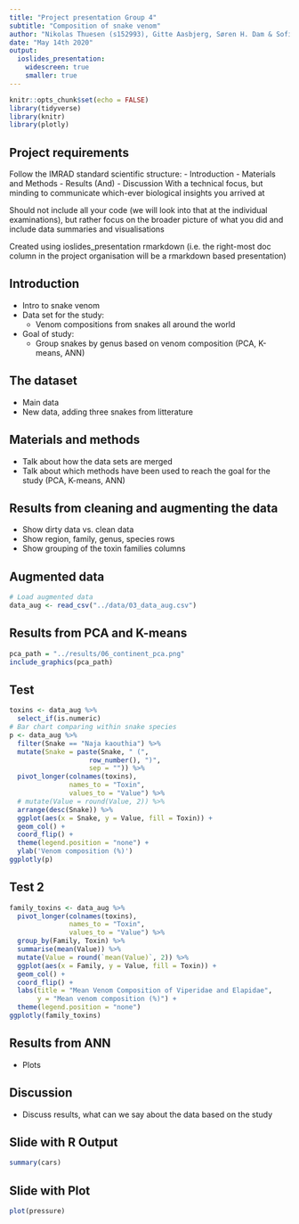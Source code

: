 ```yaml
---
title: "Project presentation Group 4"
subtitle: "Composition of snake venom"
author: "Nikolas Thuesen (s152993), Gitte Aasbjerg, Søren H. Dam & Sofie O. Villumsen"
date: "May 14th 2020"
output:
  ioslides_presentation:
    widescreen: true
    smaller: true
---
```



```r
knitr::opts_chunk$set(echo = FALSE)
library(tidyverse)
library(knitr)
library(plotly)
```


## Project requirements
Follow the IMRAD standard scientific structure:
- Introduction
- Materials and Methods
- Results (And)
- Discussion
With a technical focus, but minding to communicate which-ever biological insights you arrived at

Should not include all your code (we will look into that at the individual examinations), but rather focus on the broader picture of what you did and include data summaries and visualisations

Created using ioslides_presentation rmarkdown (i.e. the right-most doc column in the project organisation will be a rmarkdown based presentation)



## Introduction
- Intro to snake venom
- Data set for the study: 
  - Venom compositions from snakes all around the world
- Goal of study:
  - Group snakes by genus based on venom composition (PCA, K-means, ANN)
  
## The dataset
- Main data
- New data, adding three snakes from litterature

## Materials and methods
- Talk about how the data sets are merged 
- Talk about which methods have been used to reach the goal for the study (PCA, K-means, ANN)

## Results from cleaning and augmenting the data
- Show dirty data vs. clean data
- Show region, family, genus, species rows
- Show grouping of the toxin families columns

## Augmented data
```r
# Load augmented data
data_aug <- read_csv("../data/03_data_aug.csv")
```


## Results from PCA and K-means
<!-- - Plots -->
<!-- ![image](../results/06_pca.png) -->
```r
pca_path = "../results/06_continent_pca.png"
include_graphics(pca_path)

```


## Test
```r
toxins <- data_aug %>% 
  select_if(is.numeric)
# Bar chart comparing within snake species
p <- data_aug %>% 
  filter(Snake == "Naja kaouthia") %>%
  mutate(Snake = paste(Snake, " (",
                    row_number(), ")",
                    sep = "")) %>%
  pivot_longer(colnames(toxins),
               names_to = "Toxin",
               values_to = "Value") %>% 
  # mutate(Value = round(Value, 2)) %>% 
  arrange(desc(Snake)) %>% 
  ggplot(aes(x = Snake, y = Value, fill = Toxin)) +
  geom_col() +
  coord_flip() +
  theme(legend.position = "none") +
  ylab('Venom composition (%)')
ggplotly(p)
```

## Test 2
```r
family_toxins <- data_aug %>% 
  pivot_longer(colnames(toxins),
               names_to = "Toxin",
               values_to = "Value") %>% 
  group_by(Family, Toxin) %>%
  summarise(mean(Value)) %>%
  mutate(Value = round(`mean(Value)`, 2)) %>%
  ggplot(aes(x = Family, y = Value, fill = Toxin)) +
  geom_col() +
  coord_flip() +
  labs(title = "Mean Venom Composition of Viperidae and Elapidae",
       y = "Mean venom composition (%)") +
  theme(legend.position = "none")
ggplotly(family_toxins) 
```


## Results from ANN
- Plots


## Discussion
- Discuss results, what can we say about the data based on the study


## Slide with R Output

```r
summary(cars)
```

## Slide with Plot

```r
plot(pressure)
```
